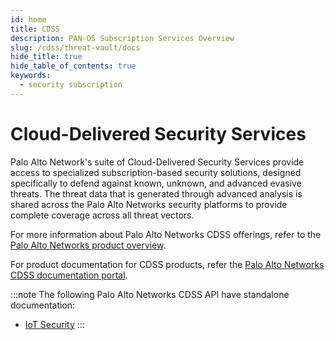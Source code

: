 ```yaml
---
id: home
title: CDSS
description: PAN-OS Subscription Services Overview
slug: /cdss/threat-vault/docs
hide_title: true
hide_table_of_contents: true
keywords:
  - security subscription
---
```


# Cloud-Delivered Security Services

Palo Alto Network's suite of Cloud-Delivered Security Services provide access to specialized subscription-based security solutions, designed specifically to defend against known, unknown, and advanced evasive threats. The threat data that is generated through advanced analysis is shared across the Palo Alto Networks security platforms to provide complete coverage across all threat vectors.

For more information about Palo Alto Networks CDSS offerings, refer to the [Palo Alto Networks product overview](https://www.paloaltonetworks.com/network-security/security-subscriptions).

For product documentation for CDSS products, refer the [Palo Alto Networks CDSS documentation portal](https://docs.paloaltonetworks.com/cdss).

:::note
The following Palo Alto Networks CDSS API have standalone documentation:

- [IoT Security](https://panos.pan.dev/api/iot/iot-public-api)
:::
